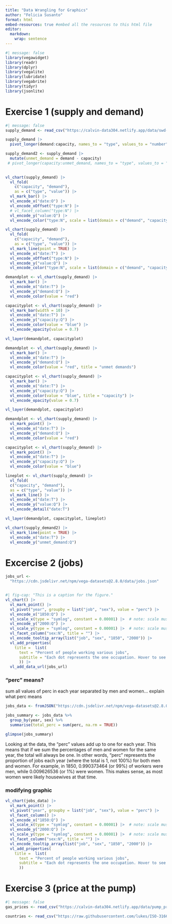 ```yaml
---
title: "Data Wrangling for Graphics"
author: "Felicia Susanto"
format: html
embed-resources: true #embed all the resources to this html file
editor: 
  markdown: 
    wrap: sentence
---
```


```r
#| message: false
library(vegawidget)
library(readr)
library(dplyr)
library(vegalite)
library(lubridate)
library(vegabrite)
library(tidyr)
library(jsonlite)
```


# Exercise 1 (supply and demand)

```r
#| message: false
supply_demand <- read_csv("https://calvin-data304.netlify.app/data/swd-lets-practice-ex-2-3.csv")

supply_demand |>
  pivot_longer(demand:capacity, names_to = "type", values_to = "number")

supply_demand2 <- supply_demand |>
  mutate(unmet_demand = demand - capacity)
 # pivot_longer(capacity:unmet_demand, names_to = "type", values_to = "number")
  

```

```r
vl_chart(supply_demand) |>
  vl_fold(
    c("capacity", "demand"),
    as = c("type", "value")) |>
  vl_mark_bar() |>
  vl_encode_x("date:O") |>
  vl_encode_xOffset("type:N") |>
  # vl_facet_column("type:N") |>
  vl_encode_y("value:Q") |>
  vl_encode_color("type:N", scale = list(domain = c("demand", "capacity")))
```


```r
vl_chart(supply_demand) |>
  vl_fold(
    c("capacity", "demand"),
    as = c("type", "value")) |>
  vl_mark_line(point = TRUE) |>
  vl_encode_x("date:T") |>
  vl_encode_xOffset("type:N") |>
  vl_encode_y("value:Q") |>
  vl_encode_color("type:N", scale = list(domain = c("demand", "capacity")))
```

```r
demandplot <- vl_chart(supply_demand) |>
  vl_mark_bar() |>
  vl_encode_x("date:T") |>
  vl_encode_y("demand:Q") |>
  vl_encode_color(value = "red")

capacityplot <- vl_chart(supply_demand) |>
  vl_mark_bar(width = 10) |>
  vl_encode_x("date:T") |>
  vl_encode_y("capacity:Q") |>
  vl_encode_color(value = "blue") |>
  vl_encode_opacity(value = 0.7)

vl_layer(demandplot, capacityplot)
```

```r
demandplot <- vl_chart(supply_demand) |>
  vl_mark_bar() |>
  vl_encode_x("date:T") |>
  vl_encode_y("demand:Q") |>
  vl_encode_color(value = "red", title = "unmet demands")

capacityplot <- vl_chart(supply_demand) |>
  vl_mark_bar() |>
  vl_encode_x("date:T") |>
  vl_encode_y("capacity:Q") |>
  vl_encode_color(value = "blue", title = "capacity") |>
  vl_encode_opacity(value = 0.7)

vl_layer(demandplot, capacityplot)
```


```r
demandplot <- vl_chart(supply_demand) |>
  vl_mark_point() |>
  vl_encode_x("date:T") |>
  vl_encode_y("demand:Q") |>
  vl_encode_color(value = "red")

capacityplot <- vl_chart(supply_demand) |>
  vl_mark_point() |>
  vl_encode_x("date:T") |>
  vl_encode_y("capacity:Q") |>
  vl_encode_color(value = "blue")

lineplot <- vl_chart(supply_demand) |>
  vl_fold(
  c("capacity", "demand"),
  as = c("type", "value")) |>
  vl_mark_line() |>
  vl_encode_x("date:T") |>
  vl_encode_y("value:Q") |>
  vl_encode_detail("date:T")

vl_layer(demandplot, capacityplot, lineplot)
```

```r
vl_chart(supply_demand2) |>
  vl_mark_line(point = TRUE) |>
  vl_encode_x("date:T") |>
  vl_encode_y("unmet_demand:Q")
```


# Excercise 2 (jobs)

```r

jobs_url <- 
  "https://cdn.jsdelivr.net/npm/vega-datasets@2.8.0/data/jobs.json"


#| fig-cap: "This is a caption for the figure."
vl_chart() |>
  vl_mark_point() |>
  vl_pivot("year", groupby = list("job", "sex"), value = "perc") |>
  vl_encode_x("1850:Q") |>
  vl_scale_x(type = "symlog", constant = 0.00001) |>  # note: scale must be set quite small
  vl_encode_y("2000:Q") |>
  vl_scale_y(type = "symlog", constant = 0.00001) |>  # note: scale must be set quite small
  vl_facet_column("sex:N", title = "") |>
  vl_encode_tooltip_array(list("job", "sex", "1850", "2000")) |>
  vl_add_properties(
    title =  list( 
      text = "Percent of people working various jobs",
      subtitle = "Each dot represents the one occupation. Hover to see which occupation it is."
      )) |>
  vl_add_data_url(jobs_url) 
```

### "perc" means?
sum all values of perc in each year separated by men and women... explain what perc means

```r
jobs_data <- fromJSON("https://cdn.jsdelivr.net/npm/vega-datasets@2.8.0/data/jobs.json")
```

```r
jobs_summary <- jobs_data %>%
  group_by(year, sex) %>%
  summarise(total_perc = sum(perc, na.rm = TRUE))

glimpse(jobs_summary)
```

Looking at the data, the "perc" values add up to one for each year. This means that if we sum the percentages of men and women for the same year, the total will always be one. In other words, "perc" represents the proportion of jobs each year (where the total is 1, not 100%) for both men and women. For example, in 1850, 0.990373464 (or 99%) of workers were men, while 0.009626536 (or 1%) were women. This makes sense, as most women were likely housewives at that time.

### modifying graphic

```r
vl_chart(jobs_data) |>
  vl_mark_point() |>
  vl_pivot("year", groupby = list("job", "sex"), value = "perc") |>
  vl_facet_column() |>
  vl_encode_x("1850:Q") |>
  vl_scale_x(type = "symlog", constant = 0.00001) |>  # note: scale must be set quite small
  vl_encode_y("2000:Q") |>
  vl_scale_y(type = "symlog", constant = 0.00001) |>  # note: scale must be set quite small
  vl_facet_column("sex:N", title = "") |>
  vl_encode_tooltip_array(list("job", "sex", "1850", "2000")) |>
  vl_add_properties(
    title =  list( 
      text = "Percent of people working various jobs",
      subtitle = "Each dot represents the one occupation. Hover to see which occupation it is."
      ))
```





# Exercise 3 (price at the pump)

```r
#| message: false
gas_prices <- read_csv("https://calvin-data304.netlify.app/data/pump_price_for_gasoline_us_per_liter.csv")

countries <- read_csv("https://raw.githubusercontent.com/lukes/ISO-3166-Countries-with-Regional-Codes/master/all/all.csv")
```










